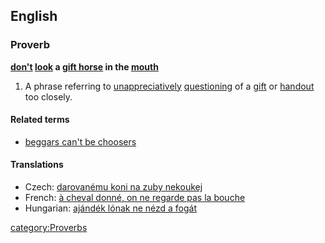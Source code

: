 ==English==

===Proverb===
'''[[don't]] [[look]] a [[gift horse]] in the [[mouth]]'''

# A phrase referring to [[unappreciatively]] [[questioning]] of a [[gift]] or [[handout]] too closely.

====Related terms====
* [[beggars can't be choosers]]

====Translations====
{{trans-top|a phrase referring to unappreciatively questioning of a gift or handout too closely}}
* Czech: [[darovanému koni na zuby nekoukej]]
* French: [[à cheval donné, on ne regarde pas la bouche]]
* Hungarian: [[ajándék lónak ne nézd a fogát]]
{{trans-mid}}
{{trans-bottom}}

[[category:Proverbs]]
